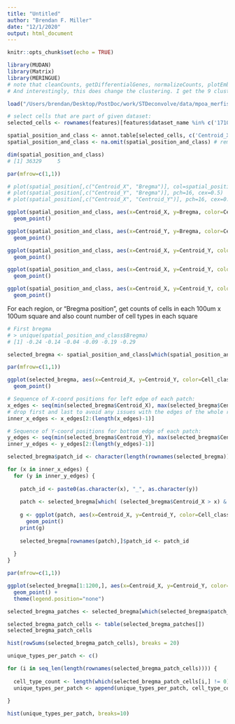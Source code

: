 ```yaml
---
title: "Untitled"
author: "Brendan F. Miller"
date: "12/1/2020"
output: html_document
---
```


```r
knitr::opts_chunk$set(echo = TRUE)
```

```r

library(MUDAN)
library(Matrix)
library(MERINGUE)
# note that cleanCounts, getDifferentialGenes, normalizeCounts, plotEmbedding change to those in MERINGUE
# And interestingly, this does change the clustering. I get the 9 clusters for pmbcA when it's MERIGNUE but 10 when it's MUDAN

load("/Users/brendan/Desktop/PostDoc/work/STDeconvolve/data/mpoa_merfish_clean.RData")

```


```r

# select cells that are part of given dataset:
selected_cells <- rownames(features)[features$dataset_name %in% c('171021_FN7_2_M22_M26')]

spatial_position_and_class <- annot.table[selected_cells, c('Centroid_X', 'Centroid_Y', 'Bregma', "Cell_class", "Neuron_cluster_ID")]
spatial_position_and_class <- na.omit(spatial_position_and_class) # remove rows with NA

dim(spatial_position_and_class)
# [1] 36329     5

```

```r

par(mfrow=c(1,1))

# plot(spatial_position[,c("Centroid_X", "Bregma")], col=spatial_position_and_class$Cell_class, pch=16, cex=0.5)
# plot(spatial_position[,c("Centroid_Y", "Bregma")], pch=16, cex=0.5)
# plot(spatial_position[,c("Centroid_X", "Centroid_Y")], pch=16, cex=0.5)

ggplot(spatial_position_and_class, aes(x=Centroid_X, y=Bregma, color=Cell_class)) +
  geom_point()

ggplot(spatial_position_and_class, aes(x=Centroid_Y, y=Bregma, color=Cell_class)) +
  geom_point()

ggplot(spatial_position_and_class, aes(x=Centroid_X, y=Centroid_Y, color=Cell_class)) +
  geom_point()

ggplot(spatial_position_and_class, aes(x=Centroid_X, y=Centroid_Y, color=Bregma)) +
  geom_point()

ggplot(spatial_position_and_class, aes(x=Centroid_X, y=Centroid_Y, color=Bregma)) +
  geom_point()


```

For each region, or "Bregma position", get counts of cells in each 100um x 100um square and also count number of cell types in each square

```r

# First bregma
# > unique(spatial_position_and_class$Bregma)
# [1] -0.24 -0.14 -0.04 -0.09 -0.19 -0.29

selected_bregma <- spatial_position_and_class[which(spatial_position_and_class$Bregma == -0.24),]

par(mfrow=c(1,1))

ggplot(selected_bregma, aes(x=Centroid_X, y=Centroid_Y, color=Cell_class)) +
  geom_point()


```

```r

# Sequence of X-coord positions for left edge of each patch:
x_edges <- seq(min(selected_bregma$Centroid_X), max(selected_bregma$Centroid_X), 100)
# drop first and last to avoid any issues with the edges of the whole region
inner_x_edges <- x_edges[2:(length(x_edges)-1)]

# Sequence of Y-coord positions for bottom edge of each patch:
y_edges <- seq(min(selected_bregma$Centroid_Y), max(selected_bregma$Centroid_Y), 100)
inner_y_edges <- y_edges[2:(length(y_edges)-1)]


```

```r

selected_bregma$patch_id <- character(length(rownames(selected_bregma)))

for (x in inner_x_edges) {
  for (y in inner_y_edges) {
    
    patch_id <- paste0(as.character(x), "_", as.character(y))
    
    patch <- selected_bregma[which( (selected_bregma$Centroid_X > x) & (selected_bregma$Centroid_X < x+100) & (selected_bregma$Centroid_Y > y) & (selected_bregma$Centroid_Y < y+100) ),]
    
    g <- ggplot(patch, aes(x=Centroid_X, y=Centroid_Y, color=Cell_class)) +
      geom_point()
    print(g)
    
    selected_bregma[rownames(patch),]$patch_id <- patch_id
    
  }
}

```

```r

par(mfrow=c(1,1))

ggplot(selected_bregma[1:1200,], aes(x=Centroid_X, y=Centroid_Y, color=patch_id)) +
  geom_point() +
  theme(legend.position="none")

```

```r

selected_bregma_patches <- selected_bregma[which(selected_bregma$patch_id != ""),c("patch_id", "Cell_class")]

selected_bregma_patch_cells <- table(selected_bregma_patches[])
selected_bregma_patch_cells

```

```r

hist(rowSums(selected_bregma_patch_cells), breaks = 20)

```

```r

unique_types_per_patch <- c()

for (i in seq_len(length(rownames(selected_bregma_patch_cells)))) {
  
  cell_type_count <- length(which(selected_bregma_patch_cells[i,] != 0))
  unique_types_per_patch <- append(unique_types_per_patch, cell_type_count)
  
}

``` 

```r

hist(unique_types_per_patch, breaks=10)

```


